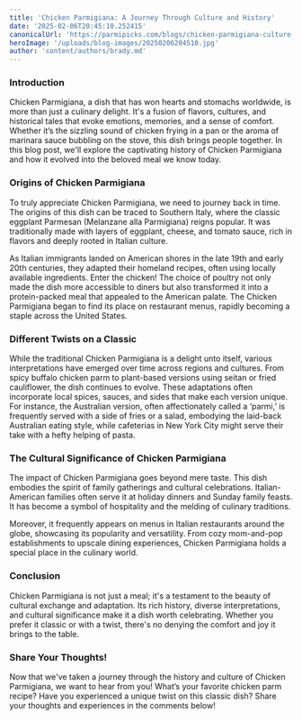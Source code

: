 ```yaml
---
title: 'Chicken Parmigiana: A Journey Through Culture and History'
date: '2025-02-06T20:45:10.252415'
canonicalUrl: 'https://parmipicks.com/blogs/chicken-parmigiana-culture-and-history.mdx'
heroImage: '/uploads/blog-images/20250206204510.jpg'
author: 'content/authors/brady.md'
---
```


### Introduction
Chicken Parmigiana, a dish that has won hearts and stomachs worldwide, is more than just a culinary delight. It's a fusion of flavors, cultures, and historical tales that evoke emotions, memories, and a sense of comfort. Whether it’s the sizzling sound of chicken frying in a pan or the aroma of marinara sauce bubbling on the stove, this dish brings people together. In this blog post, we'll explore the captivating history of Chicken Parmigiana and how it evolved into the beloved meal we know today.

### Origins of Chicken Parmigiana
To truly appreciate Chicken Parmigiana, we need to journey back in time. The origins of this dish can be traced to Southern Italy, where the classic eggplant Parmesan (Melanzane alla Parmigiana) reigns popular. It was traditionally made with layers of eggplant, cheese, and tomato sauce, rich in flavors and deeply rooted in Italian culture.

As Italian immigrants landed on American shores in the late 19th and early 20th centuries, they adapted their homeland recipes, often using locally available ingredients. Enter the chicken! The choice of poultry not only made the dish more accessible to diners but also transformed it into a protein-packed meal that appealed to the American palate. The Chicken Parmigiana began to find its place on restaurant menus, rapidly becoming a staple across the United States.

### Different Twists on a Classic
While the traditional Chicken Parmigiana is a delight unto itself, various interpretations have emerged over time across regions and cultures. From spicy buffalo chicken parm to plant-based versions using seitan or fried cauliflower, the dish continues to evolve.
These adaptations often incorporate local spices, sauces, and sides that make each version unique. For instance, the Australian version, often affectionately called a ‘parmi,’ is frequently served with a side of fries or a salad, embodying the laid-back Australian eating style, while cafeterias in New York City might serve their take with a hefty helping of pasta.

### The Cultural Significance of Chicken Parmigiana
The impact of Chicken Parmigiana goes beyond mere taste. This dish embodies the spirit of family gatherings and cultural celebrations. Italian-American families often serve it at holiday dinners and Sunday family feasts. It has become a symbol of hospitality and the melding of culinary traditions.

Moreover, it frequently appears on menus in Italian restaurants around the globe, showcasing its popularity and versatility. From cozy mom-and-pop establishments to upscale dining experiences, Chicken Parmigiana holds a special place in the culinary world.

### Conclusion
Chicken Parmigiana is not just a meal; it's a testament to the beauty of cultural exchange and adaptation. Its rich history, diverse interpretations, and cultural significance make it a dish worth celebrating. Whether you prefer it classic or with a twist, there's no denying the comfort and joy it brings to the table.

### Share Your Thoughts!
Now that we've taken a journey through the history and culture of Chicken Parmigiana, we want to hear from you! What’s your favorite chicken parm recipe? Have you experienced a unique twist on this classic dish? Share your thoughts and experiences in the comments below!
